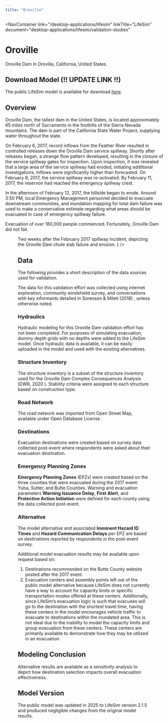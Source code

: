 ```yaml
---
title: "Oroville"
---
```



<NavContainer 
  link="/desktop-applications/lifesim"
  linkTitle="LifeSim"
  document="desktop-applications/lifesim/validation-studies"
></NavContainer>

# Oroville

Oroville Dam in Oroville, California, United States.

## Download Model (!! UPDATE LINK !!)

The public LifeSim model is available for download <a href="https://www.rmc.usace.army.mil/Software/LifeSim/" target="_blank" rel="noopener noreferrer">*here*</a>.

## Overview

Oroville Dam, the tallest dam in the United States, is located approximately 65 miles north of Sacramento in the foothills of the Sierra Nevada mountains. 
The dam is part of the California State Water Project, supplying water throughout the state. 

On February 6, 2017, record inflows from the Feather River resulted in controlled releases down the Oroville Dam service spillway. Shortly after releases 
began, a strange flow pattern developed, resulting in the closure of the service spillway gates for inspection. Upon inspection, it was revealed that a large 
area of the service spillway had eroded, initiating additional investigations. Inflows were significantly higher than forecasted. On February 9, 2017, the service 
spillway was re-activated. By February 11, 2017, the reservoir had reached the emergency spillway crest. 

In the afternoon of February 12, 2017, the hillside began to erode. Around 3:50 PM, local Emergency Management personnel decided to evacuate downstream communities, and inundation mapping 
for total dam failure was used to make a conservative estimate regarding what areas should be evacuated in case of emergency spillway failure. 

Evacuation of over 180,000 people commenced. Fortunately, Oroville Dam did not fail.

<Figure
  figKey="oroville-spillway"
  src="figures/desktop-applications/lifesim/validation-studies/v1.0/figures/figure11.png"
  alt="Aerial image of damaged Oroville Dam service spillway on February 27, 2017."
  caption={
    <>
      Two weeks after the February 2017 spillway incident, depicting the Oroville Dam chute slab failure and erosion. <Citation citationKey="KCRA2020"/>
    </>
  }
/>

## Data

The following provides a short description of the data sources used for validation. 

The data for this validation effort was collected using internet exploration, community windshield survey, and conversations with key informants 
detailed in Sorensen & Mileti (2018) <Citation citationKey="SorensenMileti2018"/>, unless otherwise noted. 

### Hydraulics

Hydraulic modeling for this Oroville Dam validation effort has not been completed. For purposes of simulating evacuation, dummy depth grids with no depths were added to the 
LifeSim model. Once hydraulic data is available, it can be easily uploaded in the model and used with the existing alternatives. 

### Structure Inventory

The structure inventory is a subset of the structure inventory used for the Oroville Dam Complex Consequences Analysis 
(DWR, 2020 <Citation citationKey="DWR2020"/>). Stability 
criteria were assigned to each structure based on construction type. 

### Road Network

The road network was imported from Open Street Map, available under Open Database License <Citation citationKey="OSM"/>.

### Destinations

Evacuation destinations were created based on survey data collected post-event where respondents were asked about their evacuation destination.

### Emergency Planning Zones

**Emergency Planning Zones** (EPZs) were created based on the three counties that were evacuated during the 2017 event: Yuba, Sutter, and Butte Counties. 
Warning and evacuation parameters **Warning Issuance Delay**, **First Alert**, and **Protective Action Initiation** were defined for each county using the data collected post-event.

### Alternative

The model alternative and associated **Imminent Hazard ID Times** and **Hazard Communication Delays** per EPZ are based on destinations reported by respondents in the post-event survey.

Additional model evacuation results may be available upon request based on:
1)	Destinations recommended on the Butte County website posted after the 2017 event.
2)	Evacuation centers and assembly points left out of the public model alternative because LifeSim does not currently have a way to account for capacity 
limits or specific transportation modes offered at these centers. Additionally, since LifeSim’s evacuation logic is such that evacuees will go to the 
destination with the shortest travel time, having these centers in the model encourages vehicle traffic to evacuate to destinations within the inundated area. 
This is not ideal due to the inability to model the capacity limits and group evacuation from these centers. These centers are primarily available to 
demonstrate how they may be utilized in an evacuation. 

## Modeling Conclusion

Alternative results are available as a sensitivity analysis to depict how destination selection impacts overall evacuation effectiveness.  

## Model Version

The public model was updated in 2025 to LifeSim version 2.1.5 and produced negligible changes from the original model results.

<CitationFootnote />